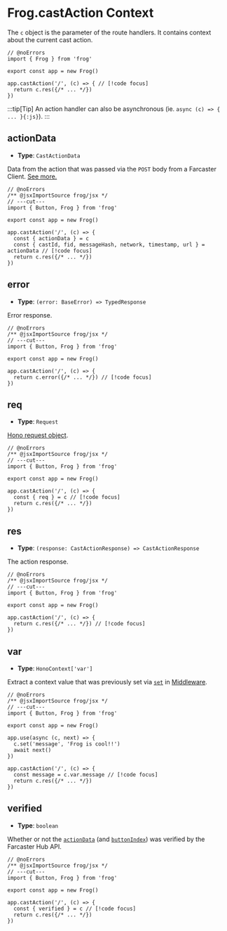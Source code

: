 # Frog.castAction Context

The `c` object is the parameter of the route handlers. It contains context about the current cast action.

```tsx twoslash
// @noErrors
import { Frog } from 'frog'
 
export const app = new Frog()

app.castAction('/', (c) => { // [!code focus]
  return c.res({/* ... */})
})
```

:::tip[Tip]
An action handler can also be asynchronous (ie. `async (c) => { ... }{:js}`).
:::

## actionData

- **Type**: `CastActionData`

Data from the action that was passed via the `POST` body from a Farcaster Client. [See more.](https://warpcast.notion.site/Spec-Farcaster-Actions-84d5a85d479a43139ea883f6823d8caa)

```tsx twoslash
// @noErrors
/** @jsxImportSource frog/jsx */
// ---cut---
import { Button, Frog } from 'frog'
 
export const app = new Frog()
 
app.castAction('/', (c) => {
  const { actionData } = c
  const { castId, fid, messageHash, network, timestamp, url } = actionData // [!code focus]
  return c.res({/* ... */})
})
```

## error

- **Type**:  `(error: BaseError) => TypedResponse`

Error response.

```tsx twoslash
// @noErrors
/** @jsxImportSource frog/jsx */
// ---cut---
import { Button, Frog } from 'frog'
 
export const app = new Frog()
 
app.castAction('/', (c) => {
  return c.error({/* ... */}) // [!code focus]
})
```

## req

- **Type**: `Request`

[Hono request object](https://hono.dev/api/request).

```tsx twoslash
// @noErrors
/** @jsxImportSource frog/jsx */
// ---cut---
import { Button, Frog } from 'frog'
 
export const app = new Frog()
 
app.castAction('/', (c) => {
  const { req } = c // [!code focus]
  return c.res({/* ... */})
})
```

## res

- **Type**: `(response: CastActionResponse) => CastActionResponse`

The action response.

```tsx twoslash
// @noErrors
/** @jsxImportSource frog/jsx */
// ---cut---
import { Button, Frog } from 'frog'
 
export const app = new Frog()
 
app.castAction('/', (c) => {
  return c.res({/* ... */}) // [!code focus]
})
```

## var

- **Type**: `HonoContext['var']`

Extract a context value that was previously set via [`set`](#set) in [Middleware](/concepts/middleware).

```tsx twoslash
// @noErrors
/** @jsxImportSource frog/jsx */
// ---cut---
import { Button, Frog } from 'frog'
 
export const app = new Frog()

app.use(async (c, next) => {
  c.set('message', 'Frog is cool!!')
  await next()
})
 
app.castAction('/', (c) => {
  const message = c.var.message // [!code focus]
  return c.res({/* ... */})
})
```

## verified

- **Type**: `boolean`

Whether or not the [`actionData`](#actiondata) (and [`buttonIndex`](#buttonindex)) was verified by the Farcaster Hub API.

```tsx twoslash
// @noErrors
/** @jsxImportSource frog/jsx */
// ---cut---
import { Button, Frog } from 'frog'
 
export const app = new Frog()
 
app.castAction('/', (c) => {
  const { verified } = c // [!code focus]
  return c.res({/* ... */})
})
```
